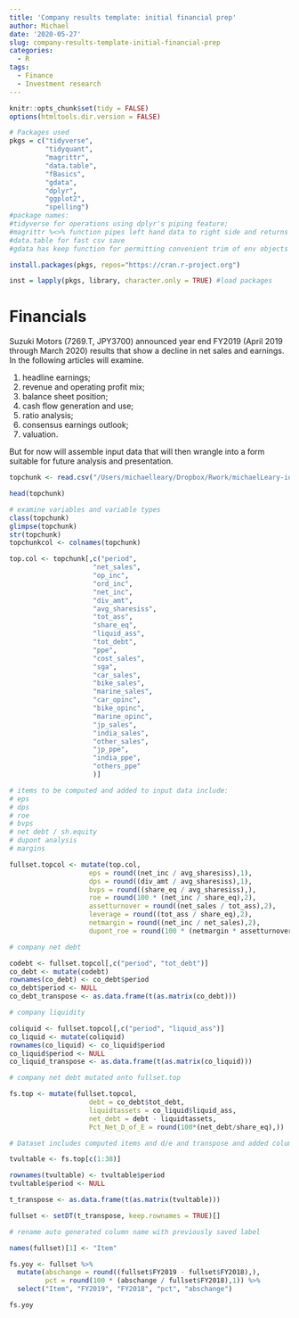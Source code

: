 ```yaml
---
title: 'Company results template: initial financial prep'
author: Michael
date: '2020-05-27'
slug: company-results-template-initial-financial-prep
categories:
  - R
tags:
  - Finance
  - Investment research
---
```


```r
knitr::opts_chunk$set(tidy = FALSE)
options(htmltools.dir.version = FALSE)
```

```r
# Packages used
pkgs = c("tidyverse", 
         "tidyquant", 
         "magrittr", 
         "data.table", 
         "fBasics", 
         "gdata",
         "dplyr",
         "ggplot2",
         "spelling") 
#package names: 
#tidyverse for operations using dplyr's piping feature; 
#magrittr %<>% function pipes left hand data to right side and returns result to left hand overwriting original contents on left hand
#data.table for fast csv save
#gdata has keep function for permitting convenient trim of env objects with sure=TRUE

install.packages(pkgs, repos="https://cran.r-project.org")

inst = lapply(pkgs, library, character.only = TRUE) #load packages

```

# Financials

Suzuki Motors (7269.T, JPY3700) announced year end FY2019 (April 2019 through March 2020) results that show a decline in net sales and earnings. In the following articles will examine.   

1.    headline earnings; 
2.    revenue and operating profit mix; 
3.    balance sheet position; 
4.    cash flow generation and use; 
5.    ratio analysis; 
6.    consensus earnings outlook; 
7.    valuation.  

But for now will assemble input data that will then wrangle into a form suitable for future analysis and presentation. 

```r
topchunk <- read.csv("/Users/michaelleary/Dropbox/Rwork/michaelLeary-io-site/data/topchunk.csv", stringsAsFactors = TRUE)

head(topchunk)

```

```r
# examine variables and variable types
class(topchunk)
glimpse(topchunk)
str(topchunk)
topchunkcol <- colnames(topchunk)

```

```r
top.col <- topchunk[,c("period", 
                     "net_sales",
                     "op_inc",
                     "ord_inc",
                     "net_inc",
                     "div_amt",
                     "avg_sharesiss",
                     "tot_ass",
                     "share_eq",
                     "liquid_ass",
                     "tot_debt",
                     "ppe",
                     "cost_sales",
                     "sga",
                     "car_sales",
                     "bike_sales",
                     "marine_sales",
                     "car_opinc",
                     "bike_opinc",
                     "marine_opinc",
                     "jp_sales",
                     "india_sales",
                     "other_sales",
                     "jp_ppe",
                     "india_ppe",
                     "others_ppe"
                     )]

```

```r
# items to be computed and added to input data include:
# eps
# dps
# roe
# bvps
# net debt / sh.equity
# dupont analysis 
# margins

fullset.topcol <- mutate(top.col,
                    eps = round((net_inc / avg_sharesiss),1), 
                    dps = round((div_amt / avg_sharesiss),1),
                    bvps = round((share_eq / avg_sharesiss),),
                    roe = round(100 * (net_inc / share_eq),2),
                    assetturnover = round((net_sales / tot_ass),2),
                    leverage = round((tot_ass / share_eq),2),
                    netmargin = round((net_inc / net_sales),2),
                    dupont_roe = round(100 * (netmargin * assetturnover * leverage),2))

# company net debt

codebt <- fullset.topcol[,c("period", "tot_debt")]
co_debt <- mutate(codebt)
rownames(co_debt) <- co_debt$period
co_debt$period <- NULL
co_debt_transpose <- as.data.frame(t(as.matrix(co_debt)))

# company liquidity

coliquid <- fullset.topcol[,c("period", "liquid_ass")]
co_liquid <- mutate(coliquid)
rownames(co_liquid) <- co_liquid$period
co_liquid$period <- NULL
co_liquid_transpose <- as.data.frame(t(as.matrix(co_liquid)))

# company net debt mutated onto fullset.top

fs.top <- mutate(fullset.topcol,
                    debt = co_debt$tot_debt,
                    liquidtassets = co_liquid$liquid_ass,  
                    net_debt = debt - liquidtassets,
                    Pct_Net_D_of_E = round(100*(net_debt/share_eq),))

```


```r
# Dataset includes computed items and d/e and transpose and added column for yoy change

tvultable <- fs.top[c(1:38)]

rownames(tvultable) <- tvultable$period
tvultable$period <- NULL

t_transpose <- as.data.frame(t(as.matrix(tvultable)))

fullset <- setDT(t_transpose, keep.rownames = TRUE)[]

# rename auto generated column name with previously saved label

names(fullset)[1] <- "Item"

fs.yoy <- fullset %>%
  mutate(abschange = round((fullset$FY2019 - fullset$FY2018),),
         pct = round(100 * (abschange / fullset$FY2018),1)) %>%
  select("Item", "FY2019", "FY2018", "pct", "abschange")

```


```r

fs.yoy

```

